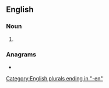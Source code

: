 ==English==

===Noun===
{{head|en|noun plural form}}

# {{plural of|hangman|lang=en}}

===Anagrams===
* {{anagrams|en|Meghann}}

[[Category:English plurals ending in "-en"]]